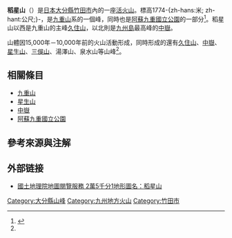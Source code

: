 {{Expand|time=2014-04-28T14:13:45+00:00}}
{{Infobox Mountain
| 名稱 =稻星山
| 照片 =Mt.Kuju.jpg
| 照片說明 = [[久住山|久住山]]和稻星山
| 海拔 =1774-{zh-hans:米; zh-hant:公尺;}-
| 位置 = {{JPN}}[[大分縣|大分縣]][[竹田市|竹田市]]
| 山脈 =[[九重山|九重山]]系
| 相對高度 =
| 座標 ={{coord|33.081|N|131.250|E}}[https://archive.is/20120711140400/http://gallery.tmfc.net/v/adol/Japan2007/IMG_0735.JPG.html]
| 地形圖 =
| 類別 =[[活火山|活火山]]
| 年齡 =10,000年－15,000年<ref name="kokudo">{{cite book| url=http://www1.gsi.go.jp/geowww/Volcano/map/condition-map/report/pdf/houkoku_kuju.pdf| title=火山土地条件調査報告書（くじゅう連山地区）| publisher=国土交通省国土地理院| year=2009-03| location=東京| pages=8| language=ja| deadurl=yes| archiveurl=https://web.archive.org/web/20121211053308/http://www1.gsi.go.jp/geowww/Volcano/map/condition-map/report/pdf/houkoku_kuju.pdf| archivedate=2012-12-11}}</ref>
| 最近噴發 = 
| 首次登頂 = 
| 最容易的攀登路線 = 
| pushpin_map = Japan
| pushpin_map_caption = 稻星山的位置
| latd=33 |latm=4 |lats=51.1 |latNS=N
| longd=131 |longm=15 |longs=1.6 |longEW=E
}}

'''稻星山'''（{{Jpn|j=稲星山|hg=いなぼしやま|rm=Inaboshi-yama}}）是[[日本|日本]][[大分縣|大分縣]][[竹田市|竹田市]]內的一座[[活火山|活火山]]。標高1774-{zh-hans:米; zh-hant:公尺;}-，是[[九重山|九重山]]系的一個峰，同時也是[[阿蘇九重國立公園|阿蘇九重國立公園]]的一部分<ref>{{Cite web |url = https://www.env.go.jp/park/aso/intro/outline.html |title = 阿蘇くじゅう国立公園 自然環境の概要 |author = 環境省 |language = ja |accessdate = 2014-04-28 |archive-date = 2013-06-11 |archive-url = https://web.archive.org/web/20130611041208/http://www.env.go.jp/park/aso/intro/outline.html |dead-url = no }}</ref>。稻星山以西是九重山的主峰[[久住山|久住山]]，以北則是[[九州島|九州島]]最高峰的[[中嶽_(九重山)|中嶽]]。

山體因15,000年－10,000年前的火山活動形成，同時形成的還有[[久住山|久住山]]、[[中嶽_(九重山)|中嶽]]、[[星生山|星生山]]、[[三俁山|三俁山]]、湯澤山、泉水山等山峰<ref name="kokudo"></ref>。

== 相關條目 ==
* [[九重山|九重山]]
* [[星生山|星生山]]
* [[中嶽_(九重山)|中嶽]]
* [[阿蘇九重國立公園|阿蘇九重國立公園]]

== 參考來源與注解 ==
<references />

== 外部链接 ==
* {{ja}} [https://web.archive.org/web/20140429044315/http://portal.cyberjapan.jp/site/mapuse4/?crs=1&lon=131.250&lat=33.081&z=16 國土地理院地圖閱覽服務 2萬5千分1地形圖名：稻星山]

[[Category:大分縣山峰|Category:大分縣山峰]]
[[Category:九州地方火山|Category:九州地方火山]]
[[Category:竹田市|Category:竹田市]]